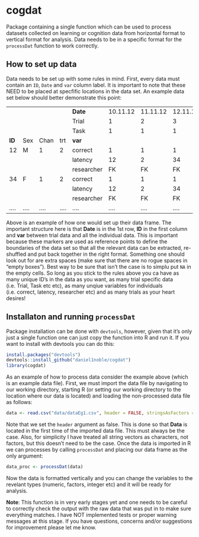 # cogdat

Package containing a single function which can be used to process datasets collected on learning or cognition data from horizontal format to vertical format for analysis. Data needs to be in a specific format for the `processDat` function to work correctly. 

## How to set up data

Data needs to be set up with some rules in mind. First, every data must contain an `ID`, `Date` and `var` column label. It is important to note that these NEED to be placed at specfific locations in the data set. An example data set below should better demonstrate this point:

|      |          |          |          |            |          |          |          |          |          |          |  
|------|----------|----------|----------|------------|----------|----------|----------|----------|----------|----------|----|
|      |          |          |          | **Date**        |10.11.12 | 11.11.12 | 12.11.12 | 13.11.12 | 14.11.12 | 15.11.12 | ….
|	   |		  |			  |			  |Trial      | 1       | 2       | 3       | 4       | 5       | 6       | …. |
|      |          |          |          | Task       | 1        | 1        | 1        | 1        | 1        | 1        | …. |
| **ID**   | Sex      | Chan     | trt      | **var**        |          |          |          |          |          |          |    |
| 12   | M        | 1        | 2        | correct    | 1        | 1        | 1        | 0        | 0        | 0        | …. |
|      |          |          |          | latency    | 12       | 2        | 34       | 5        | 6        | 7        | …. |
|      |          |          |          | researcher | FK       | FK       | FK       | FK       | FK       | FK       | …. |
| 34   | F        | 1        | 2        | correct    | 1        | 1        | 1        | 0        | 0        | 0        | …. |
|      |          |          |          | latency    | 12       | 2        | 34       | 5        | 6        | 7        | …. |
|      |          |          |          | researcher | FK       | FK       | FK       | FK       | FK       | FK       | …. |
| ….   | ….       | ….       | ….       | ….         | ….       | ….       | ….       | ….       | ….       | ….       | …. |


Above is an example of how one would set up their data frame. The important structure here is that **Date** is in the 1st row, **ID** in the first column and **var** between trial data and all the individual data. This is important because these markers are used as reference points to define the boundaries of the data set so that all the relevant data can be extracted, re-shuffled and put back together in the right format. Something one should look out for are extra spaces (make sure that there are no rogue spaces in "empty boxes"). Best way to be sure that isn't the case is to simplu put `NA` in the empty cells. So long as you stick to the rules above you ca have as many unique ID's in the data as you want, as many trial specific data (i.e. Trial, Task etc etc), as many unqiue variables for individuals (i.e. correct, latency, researcher etc) and as many trials as your heart desires! 

## Installaton and running `processDat`

Package installation can be done with `devtools`, however, given that it's only just a single function one can just copy the function into R and run it. If you want to install with devtools you can do this:

```r
install.packages("devtools")
devtools::install_github("daniel1noble/cogdat")
library(cogdat)
```

As an example of how to process data consider the example above (which is an example data file). First, we must import the data file by navigating to our working directory, starting R (or setting our working directory to the location where our data is located) and loading the non-processed data file as follows:

```r
data <- read.csv("data/dataEg1.csv", header = FALSE, stringsAsFactors = FALSE)
``` 

Note that we set the `header` argument as false. This is done so that **Data** is located in the first time of the imported data file. This must always be the case. Also, for simplicity I have treated all string vectors as characters, not factors, but this doesn't need to be the case. Once the data is imported in R we can processes by calling `processDat` and placing our data frame as the only argument:

```r
data_proc <- processDat(data)
```

Now the data is formatted vertically and you can change the variables to the revelant types (numeric, factors, integer etc) and it will be ready for analysis. 

**Note**: This function is in very early stages yet and one needs to be careful to correctly check the output with the raw data that was put in to make sure everything matches. I have NOT implemented tests or proper warning messages at this stage. If you have questions, concerns and/or suggestions for improvement please let me know.